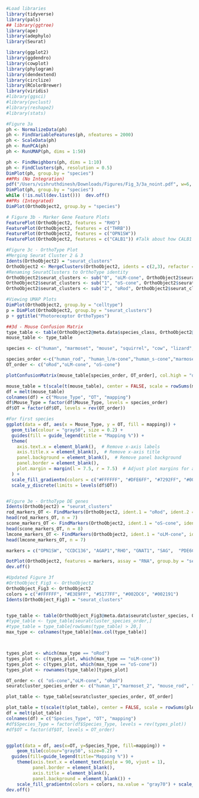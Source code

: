 ```r
#Load libraries
library(tidyverse)
library(pals)
## library(ggtree)
library(ape)
library(adephylo)
library(Seurat)

library(ggplot2)
library(ggdendro)
library(cowplot)
library(phylogram)
library(dendextend)
library(circlize)
library(RColorBrewer)
library(viridis)
#library(ggsci)
#library(pvclust)
#library(reshape2)
#library(stats)
```


```r
#Figure 3a 
ph <- NormalizeData(ph)
ph <- FindVariableFeatures(ph, nfeatures = 2000)
ph <- ScaleData(ph)
ph <- RunPCA(ph)
ph <- RunUMAP(ph, dims = 1:50)

ph <- FindNeighbors(ph, dims = 1:10)
ph <- FindClusters(ph, resolution = 0.5)
DimPlot(ph, group.by = "species")
##PRs (No Integration)
pdf("/Users/vishruthdinesh/Downloads/Figures/Fig_3/3a_noint.pdf", w=6, h=6, useDingbats = FALSE)
DimPlot(ph, group.by = "species")
while (!is.null(dev.list()))  dev.off()
##PRs (Integrated)
DimPlot(OrthoObject2, group.by = "species")
```

```r
# Figure 3b - Marker Gene Feature Plots
FeaturePlot(OrthoObject2, features = "RHO")
FeaturePlot(OrthoObject2, features = c("THRB"))
FeaturePlot(OrthoObject2, features = c("OPN1SW"))
FeaturePlot(OrthoObject2, features = c("CALB1")) #Talk about how CALB1 cannot be applied for other animals and why.

```

```r
#Figure 3c - OrthoType Plot
#Merging Seurat Cluster 2 & 3
Idents(OrthoObject2) = "seurat_clusters"
OrthoObject2 <- MergeClusters(OrthoObject2, idents = c(2,3), refactor = TRUE)
#Renaming SeuratClusters to OrthoType identity
OrthoObject2$seurat_clusters <- sub("0", "oLM-cone", OrthoObject2$seurat_clusters)
OrthoObject2$seurat_clusters <- sub("1", "oS-cone", OrthoObject2$seurat_clusters)
OrthoObject2$seurat_clusters <- sub("2", "oRod", OrthoObject2$seurat_clusters)

#Viewing UMAP Plots
DimPlot(OrthoObject2, group.by = "celltype")
p = DimPlot(OrthoObject2, group.by = "seurat_clusters")
p + ggtitle("Photoreceptor OrthoTypes")
```

```r
##3d - Mouse Confusion Matrix
type_table <- table(OrthoObject2@meta.data$species_class, OrthoObject2@meta.data$seurat_clusters)
mouse_table <- type_table

species <- c("human", "marmoset", "mouse", "squirrel", "cow", "lizard", "chicken")

species_order <-c("human_rod", "human_l/m-cone","human_s-cone","marmoset_rod", "marmoset_l/m-cone","marmoset_s-cone", "mouse_rod", "mouse_l/m-cone","mouse_s-cone", "squirrel_rod", "squirrel_l/m-cone","squirrel_s-cone","cow_rod", "cow_l/m-cone","cow_s-cone","lizard_rod", "lizard_l/m-cone","lizard_s-cone","chicken_rod", "chicken_l/m-cone","chicken_s-cone", "chicken_double-cone")
OT_order <- c("oRod","oLM-cone", "oS-cone")

plotConfusionMatrix(mouse_table[species_order, OT_order], col.high = "darkblue", col.low = "white", xlab.use = "OT", ylab.use = "Mouse Types")

mouse_table = t(scale(t(mouse_table), center = FALSE, scale = rowSums(mouse_table)))*103
df = melt(mouse_table)
colnames(df) = c("Mouse_Type", "OT", "mapping")
df$Mouse_Type = factor(df$Mouse_Type, levels = species_order)
df$OT = factor(df$OT, levels = rev(OT_order))

#For first species
ggplot(data = df, aes(x = Mouse_Type, y = OT, fill = mapping)) +
  geom_tile(colour = "gray50", size = 0.2) +
  guides(fill = guide_legend(title = "Mapping %")) +
  theme(
    axis.text.x = element_blank(),  # Remove x-axis labels
    axis.title.x = element_blank(),  # Remove x-axis title
    panel.background = element_blank(),  # Remove panel background
    panel.border = element_blank(),
    plot.margin = margin(l = 7.5, r = 7.5)  # Adjust plot margins for a skinnier graph
  ) +
  scale_fill_gradientn(colors = c("#FFFFFF", "#DFE6FF", "#7292FF", "#002DC6", "#002191"), na.value = "gray70") +
  scale_y_discrete(limits = levels(df$OT)) 



```


```r
#Figure 3e - OrthoType DE genes
Idents(OrthoObject2) = "seurat_clusters"
rod_markers_OT <- FindMarkers(OrthoObject2, ident.1 = "oRod", ident.2 = NULL, only.pos = TRUE)
head(rod_markers_OT, n = 7)
scone_markers_OT <- FindMarkers(OrthoObject2, ident.1 = "oS-cone", ident.2 = NULL, only.pos = TRUE)
head(scone_markers_OT, n = 8)
lmcone_markers_OT <- FindMarkers(OrthoObject2, ident.1 = "oLM-cone", ident.2 = NULL, only.pos = TRUE)
head(lmcone_markers_OT, n = 7)

markers = c("OPN1SW", "CCDC136", "AGAP1","RHO", "GNAT1", "SAG",  "PDE6C", "THRB", "CNGB3")

DotPlot(OrthoObject2, features = markers, assay = "RNA", group.by = "seurat_clusters", cols = c("white", "#6e78ff")) + RotatedAxis()
dev.off()
```

```r
#Updated Figure 3f
#OrthoObject_Fig3 <- OrthoObject2
OrthoObject_Fig3 <- OrthoObject2
colors = c("#FFFFFF", "#E3E9FF", "#5177FF", "#002DC6", "#002191")
Idents(OrthoObject_Fig3) = "seurat_clusters"


type_table <- table(OrthoObject_Fig3@meta.data$seuratcluster_species, OrthoObject_Fig3@meta.data$seurat_clusters)
#type_table <- type_table[seuratcluster_species_order,]
#type_table = type_table[rowSums(type_table) > 20,]
max_type <- colnames(type_table)[max.col(type_table)]



types_plot <- which(max_type == "oRod")
types_plot <- c(types_plot, which(max_type == "oLM-cone"))
types_plot <- c(types_plot, which(max_type == "oS-cone"))
types_plot <- rownames(type_table)[types_plot]

OT_order <- c( "oS-cone","oLM-cone", "oRod")
seuratcluster_species_order <- c("human_1","marmoset_2", "mouse_rod", "squirrel_4","cow_0","lizard_11","chicken_1","human_3", "marmoset_0", "mouse_l/m-cone", "squirrel_0", "cow_3","lizard_1", "chicken_4","human_2", "marmoset_5", "mouse_s-cone",  "squirrel_3","cow_5", "lizard_8", "chicken_7")

plot_table <- type_table[seuratcluster_species_order, OT_order]

plot_table = t(scale(t(plot_table), center = FALSE, scale = rowSums(plot_table))) * 100
df = melt(plot_table)
colnames(df) = c("Species_Type", "OT", "mapping")
#df$Species_Type = factor(df$Species_Type, levels = rev(types_plot))
#df$OT = factor(df$OT, levels = OT_order)


ggplot(data = df, aes(x=OT, y=Species_Type, fill=mapping)) +
    geom_tile(colour="gray50", size=0.2) +
  guides(fill=guide_legend(title="Mapping %")) + 
    theme(axis.text.x = element_text(angle = 90, vjust = 1),
          panel.border = element_blank(),
          axis.title = element_blank(),
          panel.background = element_blank()) +
    scale_fill_gradientn(colors = colors, na.value = "gray70") + scale_x_discrete(limits = levels(df$OT)) +coord_flip()
dev.off()
```



